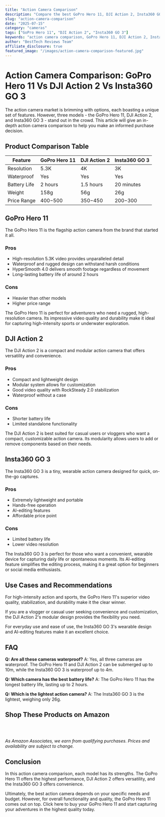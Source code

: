 ```yaml
---
title: "Action Camera Comparison"
description: "Compare the best GoPro Hero 11, DJI Action 2, Insta360 GO 3 and more. Find the perfect cameras with our detailed reviews and recommendations."
slug: "action-camera-comparison"
date: "2025-07-15"
category: "cameras"
tags: ["GoPro Hero 11", "DJI Action 2", "Insta360 GO 3"]
keywords: "action camera comparison, GoPro Hero 11, DJI Action 2, Insta360 GO 3"
author: "BestTech Reviews Team"
affiliate_disclosure: true
featured_image: "/images/action-camera-comparison-featured.jpg"
---
```


# Action Camera Comparison: <ProductLink productName="GoPro Hero 11">GoPro Hero 11</ProductLink> Vs DJI Action 2 Vs Insta360 GO 3

The action camera market is brimming with options, each boasting a unique set of features. However, three models - the <ProductLink productName="GoPro Hero 11">GoPro Hero 11</ProductLink>, DJI Action 2, and Insta360 GO 3 - stand out in the crowd. This article will give an in-depth action camera comparison to help you make an informed purchase decision.

## Product Comparison Table

| Feature | <ProductLink productName="GoPro Hero 11">GoPro Hero 11</ProductLink> | DJI Action 2 | Insta360 GO 3 |
|---------|---------------|--------------|---------------|
| Resolution | 5.3K | 4K | 3K |
| Waterproof | Yes | Yes | Yes |
| Battery Life | 2 hours | 1.5 hours | 20 minutes |
| Weight | 158g | 56g | 26g |
| Price Range | $400-$500 | $350-$450 | $200-$300 |

## <ProductLink productName="GoPro Hero 11">GoPro Hero 11</ProductLink>

The <ProductLink productName="GoPro Hero 11">GoPro Hero 11</ProductLink> is the flagship action camera from the brand that started it all. 

### Pros
- High-resolution 5.3K video provides unparalleled detail
- Waterproof and rugged design can withstand harsh conditions
- HyperSmooth 4.0 delivers smooth footage regardless of movement
- Long-lasting battery life of around 2 hours

### Cons
- Heavier than other models
- Higher price range

The <ProductLink productName="GoPro Hero 11">GoPro Hero 11</ProductLink> is perfect for adventurers who need a rugged, high-resolution camera. Its impressive video quality and durability make it ideal for capturing high-intensity sports or underwater exploration.

## <ProductLink productName="DJI Action 2">DJI Action 2</ProductLink>

The <ProductLink productName="DJI Action 2">DJI Action 2</ProductLink> is a compact and modular action camera that offers versatility and convenience.

### Pros
- Compact and lightweight design
- Modular system allows for customization 
- Good video quality with RockSteady 2.0 stabilization
- Waterproof without a case

### Cons
- Shorter battery life
- Limited standalone functionality

The <ProductLink productName="DJI Action 2">DJI Action 2</ProductLink> is best suited for casual users or vloggers who want a compact, customizable action camera. Its modularity allows users to add or remove components based on their needs.

## <ProductLink productName="Insta360 GO 3">Insta360 GO 3</ProductLink>

The <ProductLink productName="Insta360 GO 3">Insta360 GO 3</ProductLink> is a tiny, wearable action camera designed for quick, on-the-go captures.

### Pros
- Extremely lightweight and portable
- Hands-free operation
- AI-editing features
- Affordable price point

### Cons
- Limited battery life
- Lower video resolution

The <ProductLink productName="Insta360 GO 3">Insta360 GO 3</ProductLink> is perfect for those who want a convenient, wearable device for capturing daily life or spontaneous moments. Its AI-editing feature simplifies the editing process, making it a great option for beginners or social media enthusiasts.

## Use Cases and Recommendations

For high-intensity action and sports, the <ProductLink productName="GoPro Hero 11">GoPro Hero 11</ProductLink>'s superior video quality, stabilization, and durability make it the clear winner. 

If you are a vlogger or casual user seeking convenience and customization, the <ProductLink productName="DJI Action 2">DJI Action 2</ProductLink>'s modular design provides the flexibility you need. 

For everyday use and ease of use, the Insta360 GO 3's wearable design and AI-editing features make it an excellent choice. 

## FAQ

**Q: Are all these cameras waterproof?**
A: Yes, all three cameras are waterproof. The GoPro Hero 11 and DJI Action 2 can be submerged up to 10m, while the Insta360 GO 3 is waterproof up to 4m.

**Q: Which camera has the best battery life?**
A: The GoPro Hero 11 has the longest battery life, lasting up to 2 hours.

**Q: Which is the lightest action camera?**
A: The Insta360 GO 3 is the lightest, weighing only 26g.


## Shop These Products on Amazon

<div style="display: flex; gap: 1rem; flex-wrap: wrap; margin: 2rem 0;">
  <AmazonButton productName="GoPro Hero 11" />
  <AmazonButton productName="DJI Action 2" />
  <AmazonButton productName="Insta360 GO 3" />
</div>

*As Amazon Associates, we earn from qualifying purchases. Prices and availability are subject to change.*

## Conclusion

In this action camera comparison, each model has its strengths. The <ProductLink productName="GoPro Hero 11">GoPro Hero 11</ProductLink> offers the highest performance, DJI Action 2 offers versatility, and the Insta360 GO 3 offers convenience. 

Ultimately, the best action camera depends on your specific needs and budget. However, for overall functionality and quality, the <ProductLink productName="GoPro Hero 11">GoPro Hero 11</ProductLink> comes out on top. Click here to buy your <ProductLink productName="GoPro Hero 11">GoPro Hero 11</ProductLink> and start capturing your adventures in the highest quality today.